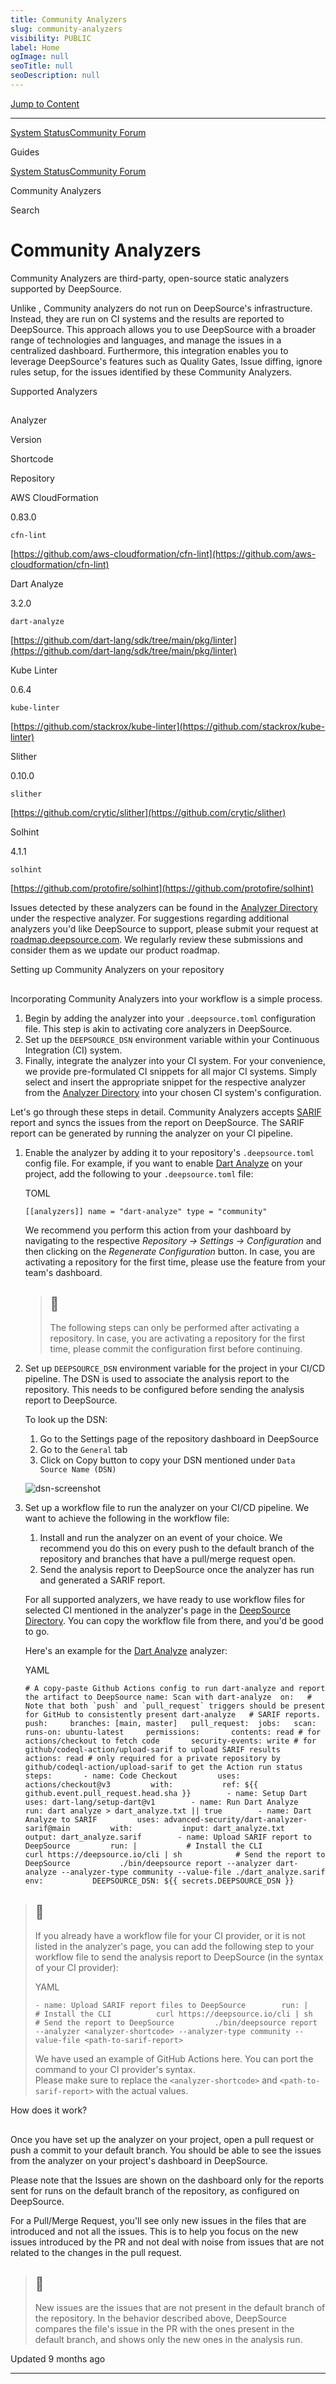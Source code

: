 ```yaml
---
title: Community Analyzers
slug: community-analyzers
visibility: PUBLIC
label: Home
ogImage: null
seoTitle: null
seoDescription: null
---
```

[Jump to Content](#content)

* * *

[System Status](https://deepsourcestatus.com/)[Community Forum](https://discuss.deepsource.com/)

Guides

[System Status](https://deepsourcestatus.com/)[Community Forum](https://discuss.deepsource.com/)

Community Analyzers

Search

Community Analyzers
===================

Community Analyzers are third-party, open-source static analyzers supported by DeepSource.

Unlike , Community analyzers do not run on DeepSource's infrastructure. Instead, they are run on CI systems and the results are reported to DeepSource. This approach allows you to use DeepSource with a broader range of technologies and languages, and manage the issues in a centralized dashboard. Furthermore, this integration enables you to leverage DeepSource's features such as Quality Gates, Issue diffing, ignore rules setup, for the issues identified by these Community Analyzers.

Supported Analyzers

[](#supported-analyzers)
-----------------------------------------------

Analyzer

Version

Shortcode

Repository

AWS CloudFormation

0.83.0

`cfn-lint`

[https://github.com/aws-cloudformation/cfn-lint](https://github.com/aws-cloudformation/cfn-lint)

Dart Analyze

3.2.0

`dart-analyze`

[https://github.com/dart-lang/sdk/tree/main/pkg/linter](https://github.com/dart-lang/sdk/tree/main/pkg/linter)

Kube Linter

0.6.4

`kube-linter`

[https://github.com/stackrox/kube-linter](https://github.com/stackrox/kube-linter)

Slither

0.10.0

`slither`

[https://github.com/crytic/slither](https://github.com/crytic/slither)

Solhint

4.1.1

`solhint`

[https://github.com/protofire/solhint](https://github.com/protofire/solhint)

Issues detected by these analyzers can be found in the [Analyzer Directory](https://app.deepsource.com/directory/) under the respective analyzer. For suggestions regarding additional analyzers you'd like DeepSource to support, please submit your request at [roadmap.deepsource.com](https://roadmap.deepsource.com). We regularly review these submissions and consider them as we update our product roadmap.

Setting up Community Analyzers on your repository

[](#setting-up-community-analyzers-on-your-repository)
-----------------------------------------------------------------------------------------------------------

Incorporating Community Analyzers into your workflow is a simple process.

1.  Begin by adding the analyzer into your `.deepsource.toml` configuration file. This step is akin to activating core analyzers in DeepSource.
2.  Set up the `DEEPSOURCE_DSN` environment variable within your Continuous Integration (CI) system.
3.  Finally, integrate the analyzer into your CI system. For your convenience, we provide pre-formulated CI snippets for all major CI systems. Simply select and insert the appropriate snippet for the respective analyzer from the [Analyzer Directory](https://app.deepsource.com/directory) into your chosen CI system's configuration.

Let's go through these steps in detail. Community Analyzers accepts [SARIF](https://sarifweb.azurewebsites.net/) report and syncs the issues from the report on DeepSource. The SARIF report can be generated by running the analyzer on your CI pipeline.

1.  Enable the analyzer by adding it to your repository's `.deepsource.toml` config file. For example, if you want to enable [Dart Analyze](https://app.deepsource.com/directory/analyzers/dart-analyze) on your project, add the following to your `.deepsource.toml` file:
    
    TOML
    
    `[[analyzers]] name = "dart-analyze" type = "community"`
    
    We recommend you perform this action from your dashboard by navigating to the respective _Repository → Settings → Configuration_ and then clicking on the _Regenerate Configuration_ button. In case, you are activating a repository for the first time, please use the feature from your team's dashboard.
    
    > 🚧
    > --
    > 
    > The following steps can only be performed after activating a repository. In case, you are activating a repository for the first time, please commit the configuration first before continuing.
    
2.  Set up `DEEPSOURCE_DSN` environment variable for the project in your CI/CD pipeline. The DSN is used to associate the analysis report to the repository. This needs to be configured before sending the analysis report to DeepSource.
    
    To look up the DSN:
    
    1.  Go to the Settings page of the repository dashboard in DeepSource
    2.  Go to the `General` tab
    3.  Click on Copy button to copy your DSN mentioned under `Data Source Name (DSN)`
    
    ![dsn-screenshot](https://files.readme.io/bd22ec7-In_1.png)
3.  Set up a workflow file to run the analyzer on your CI/CD pipeline. We want to achieve the following in the workflow file:
    
    1.  Install and run the analyzer on an event of your choice. We recommend you do this on every push to the default branch of the repository and branches that have a pull/merge request open.
    2.  Send the analysis report to DeepSource once the analyzer has run and generated a SARIF report.
    
    For all supported analyzers, we have ready to use workflow files for selected CI mentioned in the analyzer's page in the [DeepSource Directory](https://app.deepsource.com/directory/#community-analyzers). You can copy the workflow file from there, and you'd be good to go.
    
    Here's an example for the [Dart Analyze](https://app.deepsource.com/directory/analyzers/dart-analyze) analyzer:
    
    YAML
    
    ``# A copy-paste Github Actions config to run dart-analyze and report the artifact to DeepSource name: Scan with dart-analyze  on:   # Note that both `push` and `pull_request` triggers should be present for GitHub to consistently present dart-analyze   # SARIF reports.   push:     branches: [main, master]   pull_request:  jobs:   scan:     runs-on: ubuntu-latest     permissions:       contents: read # for actions/checkout to fetch code       security-events: write # for github/codeql-action/upload-sarif to upload SARIF results       actions: read # only required for a private repository by github/codeql-action/upload-sarif to get the Action run status     steps:       - name: Code Checkout         uses: actions/checkout@v3         with:           ref: ${{ github.event.pull_request.head.sha }}        - name: Setup Dart         uses: dart-lang/setup-dart@v1        - name: Run Dart Analyze         run: dart analyze > dart_analyze.txt || true        - name: Dart Analyze to SARIF         uses: advanced-security/dart-analyzer-sarif@main         with:           input: dart_analyze.txt           output: dart_analyze.sarif        - name: Upload SARIF report to DeepSource         run: |           # Install the CLI           curl https://deepsource.io/cli | sh            # Send the report to DeepSource           ./bin/deepsource report --analyzer dart-analyze --analyzer-type community --value-file ./dart_analyze.sarif          env:           DEEPSOURCE_DSN: ${{ secrets.DEEPSOURCE_DSN }}``
    

> 📘
> --
> 
> If you already have a workflow file for your CI provider, or it is not listed in the analyzer's page, you can add the following step to your workflow file to send the analysis report to DeepSource (in the syntax of your CI provider):
> 
> YAML
> 
> `- name: Upload SARIF report files to DeepSource        run: |          # Install the CLI          curl https://deepsource.io/cli | sh           # Send the report to DeepSource         ./bin/deepsource report --analyzer <analyzer-shortcode> --analyzer-type community --value-file <path-to-sarif-report>`
> 
> We have used an example of GitHub Actions here. You can port the command to your CI provider's syntax.  
> Please make sure to replace the `<analyzer-shortcode>` and `<path-to-sarif-report>` with the actual values.

How does it work?

[](#how-does-it-work)
------------------------------------------

Once you have set up the analyzer on your project, open a pull request or push a commit to your default branch. You should be able to see the issues from the analyzer on your project's dashboard in DeepSource.

Please note that the Issues are shown on the dashboard only for the reports sent for runs on the default branch of the repository, as configured on DeepSource.

For a Pull/Merge Request, you'll see only new issues in the files that are introduced and not all the issues. This is to help you focus on the new issues introduced by the PR and not deal with noise from issues that are not related to the changes in the pull request.

> 📘
> --
> 
> New issues are the issues that are not present in the default branch of the repository. In the behavior described above, DeepSource compares the file's issue in the PR with the ones present in the default branch, and shows only the new ones in the analysis run.

Updated 9 months ago

* * *
